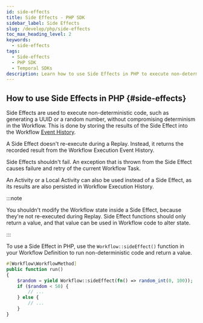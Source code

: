 ```yaml
---
id: side-effects
title: Side Effects - PHP SDK
sidebar_label: Side Effects
slug: /develop/php/side-effects
toc_max_heading_level: 2
keywords:
  - side-effects
tags:
  - Side-effects
  - PHP SDK
  - Temporal SDKs
description: Learn how to use Side Effects in PHP to execute non-deterministic code like generating UUIDs or random numbers in a Workflow without compromising its determinism.
---
```


## How to use Side Effects in PHP {#side-effects}

Side Effects are used to execute non-deterministic code, such as generating a UUID or a random number, without compromising determinism in the Workflow. This is done by storing the results of the Side Effect into the Workflow [Event History](/workflow-execution/event#event-history).

A Side Effect doesn't re-execute during a Replay. Instead, it returns the recorded result from the Workflow Execution Event History.

Side Effects shouldn't fail. An exception that is thrown from the Side Effect causes failure and retry of the current Workflow Task.

An Activity or a Local Activity can also be used instead of a Side Effect, as its results are also persisted in Workflow Execution History.

:::note

You shouldn't modify the Workflow state inside a Side Effect, because they're not re-executed during Replay. Side Effect functions should only return a value, and that value can be used in Workflow code to alter state.

:::

To use a Side Effect in PHP, use the `Workflow::sideEffect()` function in your Workflow Definition to run non-deterministic code and return a value.

```php
#[Workflow\WorkflowMethod]
public function run()
{
    $random = yield Workflow::sideEffect(fn() => random_int(0, 100));
    if ($random < 50) {
        // ...
    } else {
        // ...
    }
}
```
